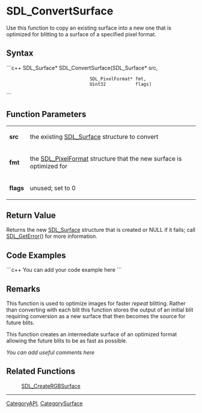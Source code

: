 <!-- pragma section-numbers off -->
<!-- pragma disable-camelcase -->

= SDL_ConvertSurface =
Use this function to copy an existing surface into a new one that is optimized for blitting to a surface of a specified pixel format. 



== Syntax ==
```c++
SDL_Surface* SDL_ConvertSurface(SDL_Surface*     src,
                                SDL_PixelFormat* fmt,
                                Uint32           flags)
```


== Function Parameters ==
{|
|'''src'''
|the existing [[SDL_Surface]] structure to convert
|-
|'''fmt'''
|the [[SDL_PixelFormat]] structure that the new surface is optimized for
|-
|'''flags'''
|unused; set to 0
|}

== Return Value ==
Returns the new [[SDL_Surface]] structure that is created or NULL if it fails; call [[SDL_GetError]]() for more information.

== Code Examples ==
```c++
You can add your code example here
```

== Remarks ==
This function is used to optimize images for faster ''repeat'' blitting.  Rather than converting with each blit this function stores the output of an initial blit requiring conversion as a new surface that then becomes the source for future blits.

This function creates an intermediate surface of an optimized format allowing the future blits to be as fast as possible.

''You can add useful comments here''

== Related Functions ==
:[[SDL_CreateRGBSurface]]

----
[[CategoryAPI]], [[CategorySurface]]
